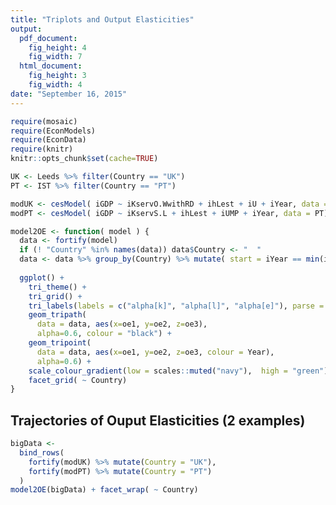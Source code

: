 ```yaml
---
title: "Triplots and Output Elasticities"
output:
  pdf_document: 
    fig_height: 4
    fig_width: 7
  html_document:
    fig_height: 3
    fig_width: 4
date: "September 16, 2015"
---
```


```r
require(mosaic)
require(EconModels)
require(EconData)
require(knitr)
knitr::opts_chunk$set(cache=TRUE)
```

```r
UK <- Leeds %>% filter(Country == "UK")
PT <- IST %>% filter(Country == "PT")

modUK <- cesModel( iGDP ~ iKservO.WwithRD + ihLest + iU + iYear, data = UK)
modPT <- cesModel( iGDP ~ iKservS.L + ihLest + iUMP + iYear, data = PT)
```

```r
model2OE <- function( model ) {
  data <- fortify(model)
  if (! "Country" %in% names(data)) data$Country <- "  "
  data <- data %>% group_by(Country) %>% mutate( start = iYear == min(iYear))
  
  ggplot() +
    tri_theme() +
    tri_grid() +
    tri_labels(labels = c("alpha[k]", "alpha[l]", "alpha[e]"), parse = TRUE) +
    geom_tripath( 
      data = data, aes(x=oe1, y=oe2, z=oe3),
      alpha=0.6, colour = "black") +
    geom_tripoint( 
      data = data, aes(x=oe1, y=oe2, z=oe3, colour = Year), 
      alpha=0.6) +
    scale_colour_gradient(low = scales::muted("navy"),  high = "green") +
    facet_grid( ~ Country)
}
```

## Trajectories of Ouput Elasticities (2 examples)
```r
bigData <-
  bind_rows(
    fortify(modUK) %>% mutate(Country = "UK"),
    fortify(modPT) %>% mutate(Country = "PT")
  )
model2OE(bigData) + facet_wrap( ~ Country)

```   

 